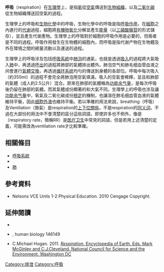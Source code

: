{{No footnotes|time=2020-06-27T14:39:49+00:00}}
'''呼吸'''（respiration）在[[生理學|生理學]]上，是指[[氧|氧]]從[[空氣|空氣]]傳送到[[生物組織|生物組織]]，以及[[二氧化碳|二氧化碳]]從生物組織傳送回空氣的過程。

生理學上的呼吸和[[生物化學|生物化學]]中的呼吸，生物化學中的呼吸是指[[呼吸作用|呼吸作用]]，在[[細胞|細胞]]之內進行的[[代谢|代谢]]過程，細胞將[[有機物|有機物]][[氧化|氧化]]分解並產生[[能量|能量]]（以[[三磷酸腺苷|三磷酸腺苷]]的形式儲存），並且產生代谢產物。生理學上的呼吸對於細胞的呼吸作用是必要的，但兩者是不同的過程。呼吸作用發生在生物體的細胞內，而呼吸是指代谢产物在生物體及外在環境之間的總量流動以及運送的過程。

生理學上的呼吸涉及包括[[呼吸系統|呼吸系統]]中[[肺泡|肺泡]]的通氣，也就是透過[[吸入|吸入]]的過程將大氣吸入[[肺|肺]]中，再透過[[呼出|呼出]]的過程將肺部的氣體排出體外。肺泡空气和肺毛细血管血液之间會進行[[氣體交換|氣體交換]]，再透過[[循环系统|循环系统]]均勻的傳送到身體的各部位。呼吸中每次吸入（約350ml）的過程不會完全將肺泡用空氣填滿，吸入的空氣會稀釋，並且和肺部的氣體（成人約2.5公升）混合。原來在肺部的氣體稱為[[功能余气量|功能余气量]]，是每次呼吸後仍留在肺部的氣體。而其氣體成份顯著的和大氣不同。生理學上的呼吸也涉及讓[[功能余气量|功能余气量]]中，氧氣及二氧化碳成份[[稳态|穩定]]的機制，也讓溶在肺毛细血管血液的氣體維持平衡，因此[[细胞外液|细胞外液]]也維持平衡。若以準確的用法來說，breathing（呼吸）及Ventilation（換氣）是respiration的[[上下位關係|上下位關係]]，不是respiration的[[同义词|同义词]]。不過在大部份的用法中不會清楚的區分這些詞語，即使許多{{le|医疗保健提供者|health care provider}}也不例外，像是{{le|呼吸率|respiratory rate}}（respiratory rate，簡稱RR）是[[医疗卫生|医疗卫生]]中常見的詞語，但是若用上述清楚的定義，可能需改為ventilation rate才比較準確。

==相關條目==
*[[呼吸系統|呼吸系統]]
*{{le|生物學簡介|Outline of biology}}
*[[肺|肺]]

== 參考資料 ==
{{Reflist}}
* Nelsons VCE Units 1-2 Physical Education. 2010 Cengage Copyright.

== 延伸閱讀 ==
*{{cite book | last = Nilsson | first = Goran E. | title = Respiratory Physiology of Vertebrates | publisher = Cambridge University Press | location = Cambridge | year = 2010 | isbn = 978-0-521-70302-4}}
*{{cite book | last = Randall | first = David | title = Eckert Animal Physiology | url = https://archive.org/details/eckertanimalphys00rand | publisher = W.H. Freeman and CO | location = New York | year = 2002 | isbn = 0-7167-3863-5}}, human biology 146149
* C.Michael Hogan. 2011. [http://www.eoearth.org/article/Respiration?topic=74360 ''Respiration''. Encyclopedia of Earth. Eds. Mark McGinley and C.J.Cleveland. National Council for Science and the Environment. Washington DC]{{Wayback|url=http://www.eoearth.org/article/Respiration?topic=74360 |date=20130607095516 }}

{{Respiratory physiology}}

[[Category:排泄|Category:排泄]]
[[Category:呼吸|Category:呼吸]]